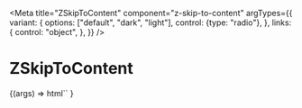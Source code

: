 

<Meta
  title="ZSkipToContent"
  component="z-skip-to-content"
  argTypes={{
    variant: {
      options: ["default", "dark", "light"],
      control: {type: "radio"},
    },
    links: {
      control: "object",
    },
  }}
/>

# ZSkipToContent

<Canvas>
  <Story
    name="ZSkipToContent-sample"
    args={{
      variant: "default",
      links: [
        {
          ariaLabel: "prova",
          label: "vai al link1",
          href: "#link1",
        },
        {
          label: "vai al link2",
          href: "#link2",
        },
        {
          label: "vai al link3",
          href: "#link3",
        },
      ],
    }}
  >
    {(args) =>
      html`<z-skip-to-content
        variant=${args.variant}
        links=${JSON.stringify(args.links)}
      ></z-skip-to-content>`
    }
  </Story>
</Canvas>

<ArgsTable of="z-skip-to-content" />
